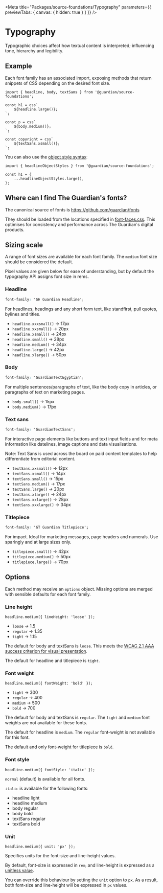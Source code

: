 
<Meta
	title="Packages/source-foundations/Typography"
	parameters={{ previewTabs: { canvas: { hidden: true } } }}
/>

# Typography

Typographic choices affect how textual content is interpreted; influencing tone,
hierarchy and legibility.

## Example

Each font family has an associated import, exposing methods that return snippets
of CSS depending on the desired font size.

```tsx
import { headline, body, textSans } from '@guardian/source-foundations';

const h1 = css`
	${headline.large()};
`;

const p = css`
	${body.medium()};
`;

const copyright = css`
	${textSans.xsmall()};
`;
```

You can also use the [object style syntax](https://emotion.sh/docs/object-styles):

```tsx
import { headlineObjectStyles } from '@guardian/source-foundations';

const h1 = {
	...headlineObjectStyles.large(),
};
```

## Where can I find The Guardian's fonts?

The canonical source of fonts is https://github.com/guardian/fonts

They should be loaded from the locations specified in [font-faces.css](https://github.com/guardian/fonts/blob/main/fonts/web/font-faces.css). This optimises for consistency and performance across The Guardian's digital products.

## Sizing scale

A range of font sizes are available for each font family. The `medium` font size
should be considered the default.

Pixel values are given below for ease of understanding, but by default the
typography API assigns font size in rems.

### Headline

```css
font-family: 'GH Guardian Headline';
```

For headlines, headings and any short form text, like standfirst, pull quotes, bylines and titles.

-   `headline.xxxsmall()` -> 17px
-   `headline.xxsmall()` -> 20px
-   `headline.xsmall()` -> 24px
-   `headline.small()` -> 28px
-   `headline.medium()` -> 34px
-   `headline.large()` -> 42px
-   `headline.xlarge()` -> 50px

### Body

```css
font-family: 'GuardianTextEgyptian';
```

For multiple sentences/paragraphs of text, like the body copy in articles, or paragraphs of text on marketing pages.

-   `body.small()` -> 15px
-   `body.medium()` -> 17px

### Text sans

```css
font-family: 'GuardianTextSans';
```

For interactive page elements like buttons and text input fields and for meta information like datelines, image captions and data visualisations.

Note: Text Sans is used across the board on paid content templates to help differentiate from editorial content.

-   `textSans.xxsmall()` -> 12px
-   `textSans.xsmall()` -> 14px
-   `textSans.small()` -> 15px
-   `textSans.medium()` -> 17px
-   `textSans.large()` -> 20px
-   `textSans.xlarge()` -> 24px
-   `textSans.xxlarge()` -> 28px
-   `textSans.xxxlarge()` -> 34px

### Titlepiece

```css
font-family: 'GT Guardian Titlepiece';
```

For impact. Ideal for marketing messages, page headers and numerals. Use sparingly and at large sizes only.

-   `titlepiece.small()` -> 42px
-   `titlepiece.medium()` -> 50px
-   `titlepiece.large()` -> 70px

## Options

Each method may receive an `options` object. Missing options are merged with sensible defaults for each font family.

### Line height

```tsx
headline.medium({ lineHeight: 'loose' });
```

-   `loose` -> 1.5
-   `regular` -> 1.35
-   `tight` -> 1.15

The default for body and textSans is `loose`. This meets the [WCAG 2.1 AAA success criterion for visual presentation](https://www.w3.org/TR/WCAG21/#visual-presentation).

The default for headline and titlepiece is `tight`.

### Font weight

```tsx
headline.medium({ fontWeight: 'bold' });
```

-   `light` -> 300
-   `regular` -> 400
-   `medium` -> 500
-   `bold` -> 700

The default for body and textSans is `regular`. The `light` and `medium` font weights are not available for these fonts.

The default for headline is `medium`. The `regular` font-weight is not available for this font.

The default and only font-weight for titlepiece is `bold`.

### Font style

```tsx
headline.medium({ fontStyle: 'italic' });
```

`normal` (default) is available for all fonts.

`italic` is available for the following fonts:

-   headline light
-   headline medium
-   body regular
-   body bold
-   textSans regular
-   textSans bold

### Unit

```tsx
headline.medium({ unit: 'px' });
```

Specifies units for the font-size and line-height values.

By default, font-size is expressed in `rem`, and line-height is expressed as a [unitless value](https://developer.mozilla.org/en-US/docs/Web/CSS/line-height#values).

You can override this behaviour by setting the `unit` option to `px`. As a result, both font-size and line-height will be expressed in `px` values.
